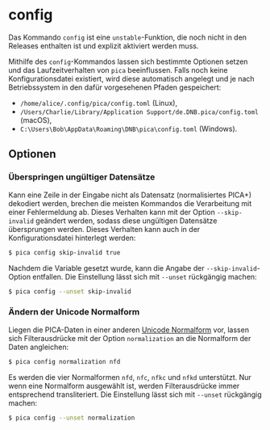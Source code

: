 # config {.unnumbered}

::: {.callout-warning}
Das Kommando `config` ist eine `unstable`-Funktion, die noch nicht in den
Releases enthalten ist und explizit aktiviert werden muss.
:::

Mithilfe des `config`-Kommandos lassen sich bestimmte Optionen setzen und das
Laufzeitverhalten von `pica` beeinflussen. Falls noch keine Konfigurationsdatei
existiert, wird diese automatisch angelegt und je nach Betriebssystem in den
dafür vorgesehenen Pfaden gespeichert:

- `/home/alice/.config/pica/config.toml` (Linux),
- `/Users/Charlie/Library/Application Support/de.DNB.pica/config.toml` (macOS),
- `C:\Users\Bob\AppData\Roaming\DNB\pica\config.toml` (Windows).

## Optionen

### Überspringen ungültiger Datensätze

Kann eine Zeile in der Eingabe nicht als Datensatz (normalisiertes PICA+)
dekodiert werden, brechen die meisten Kommandos die Verarbeitung mit einer
Fehlermeldung ab. Dieses Verhalten kann mit der Option `--skip-invalid`
geändert werden, sodass diese ungültigen Datensätze übersprungen werden. Dieses
Verhalten kann auch in der Konfigurationsdatei hinterlegt werden:

```.bash
$ pica config skip-invalid true
```

Nachdem die Variable gesetzt wurde, kann die Angabe der `--skip-invalid`-Option
entfallen. Die Einstellung lässt sich mit `--unset` rückgängig machen:

```.bash
$ pica config --unset skip-invalid
```

### Ändern der Unicode Normalform

Liegen die PICA-Daten in einer anderen [Unicode Normalform] vor, lassen sich
Filterausdrücke mit der Option `normalization` an die Normalform der Daten
angleichen:

```.bash
$ pica config normalization nfd
```
Es werden die vier Normalformen `nfd`, `nfc`, `nfkc` und `nfkd` unterstützt.
Nur wenn eine Normalform ausgewählt ist, werden Filterausdrücke immer
entsprechend transliteriert. Die Einstellung lässt sich mit `--unset`
rückgängig machen:

```.bash
$ pica config --unset normalization
```


[Unicode Normalform]: https://de.wikipedia.org/wiki/Normalisierung_(Unicode)
